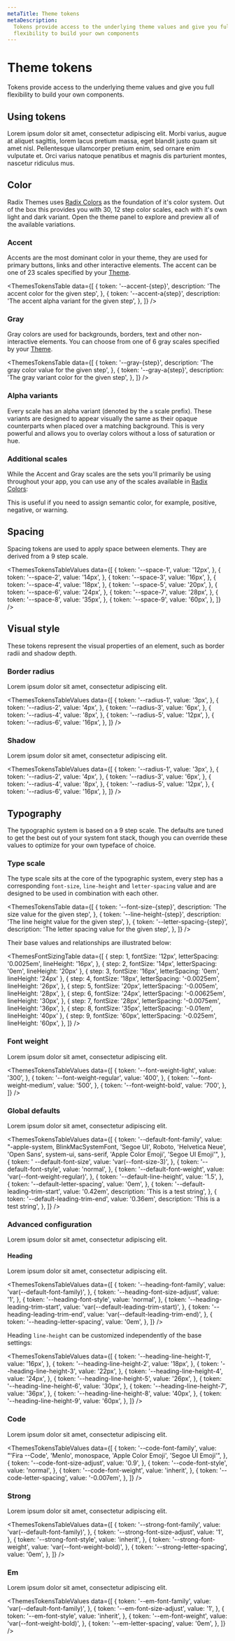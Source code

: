 ```yaml
---
metaTitle: Theme tokens
metaDescription:
  Tokens provide access to the underlying theme values and give you full
  flexibility to build your own components
---
```


# Theme tokens

<Description>
  Tokens provide access to the underlying theme values and give you full
  flexibility to build your own components.
</Description>

## Using tokens

Lorem ipsum dolor sit amet, consectetur adipiscing elit. Morbi varius, augue at aliquet sagittis, lorem lacus pretium massa, eget blandit justo quam sit amet nisl. Pellentesque ullamcorper pretium enim, sed ornare enim vulputate et. Orci varius natoque penatibus et magnis dis parturient montes, nascetur ridiculus mus.

## Color

Radix Themes uses [Radix Colors](/docs/colors/palette-composition/scales) as the foundation of it's color system. Out of the box this provides you with 30, 12 step color scales, each with it's own light and dark variant. Open the theme panel to explore and preview all of the available variations.

### Accent

Accents are the most dominant color in your theme, they are used for primary buttons, links and other interactive elements. The accent can be one of 23 scales specified by your [Theme](/docs/themes/components/theme).

<ThemesSwatchTable type="accent" />

<ThemesTokensTable
  data={[
    {
      token: '--accent-{step}',
      description: 'The accent color for the given step',
    },
    {
      token: '--accent-a{step}',
      description: 'The accent alpha variant for the given step',
    },
  ]}
/>

### Gray

Gray colors are used for backgrounds, borders, text and other non-interactive elements. You can choose from one of 6 gray scales specified by your [Theme](/docs/themes/components/theme).

<ThemesSwatchTable type="gray" />

<ThemesTokensTable
  data={[
    {
      token: '--gray-{step}',
      description: 'The gray color value for the given step',
    },
    {
      token: '--gray-a{step}',
      description: 'The gray variant color for the given step',
    },
  ]}
/>

### Alpha variants

Every scale has an alpha variant (denoted by the `a` scale prefix). These variants are designed to appear visually the same as their opaque counterparts when placed over a matching background. This is very powerful and allows you to overlay colors without a loss of saturation or hue.

### Additional scales

While the Accent and Gray scales are the sets you'll primarily be using throughout your app, you can use any of the scales available in [Radix Colors](/docs/colors/palette-composition/scales):

<ThemesAdditionalSwatches />

This is useful if you need to assign semantic color, for example, positive, negative, or warning.

## Spacing

Spacing tokens are used to apply space between elements. They are derived from a 9 step scale.

<ThemesSpacingTable />

<ThemesTokensTableValues
  data={[
    {
      token: '--space-1',
      value: '12px',
    },
    {
      token: '--space-2',
      value: '14px',
    },
    {
      token: '--space-3',
      value: '16px',
    },
    {
      token: '--space-4',
      value: '18px',
    },
    {
      token: '--space-5',
      value: '20px',
    },
    {
      token: '--space-6',
      value: '24px',
    },
    {
      token: '--space-7',
      value: '28px',
    },
    {
      token: '--space-8',
      value: '35px',
    },
    {
      token: '--space-9',
      value: '60px',
    },
  ]}
/>

## Visual style

These tokens represent the visual properties of an element, such as border radii and shadow depth.

### Border radius

Lorem ipsum dolor sit amet, consectetur adipiscing elit.

<ThemesBorderRadiusTable />

<ThemesTokensTableValues
  data={[
    {
      token: '--radius-1',
      value: '3px',
    },
    {
      token: '--radius-2',
      value: '4px',
    },
    {
      token: '--radius-3',
      value: '6px',
    },
    {
      token: '--radius-4',
      value: '8px',
    },
    {
      token: '--radius-5',
      value: '12px',
    },
    {
      token: '--radius-6',
      value: '16px',
    },
  ]}
/>

### Shadow

Lorem ipsum dolor sit amet, consectetur adipiscing elit.

<ThemesShadowTable />

<ThemesTokensTableValues
  data={[
    {
      token: '--radius-1',
      value: '3px',
    },
    {
      token: '--radius-2',
      value: '4px',
    },
    {
      token: '--radius-3',
      value: '6px',
    },
    {
      token: '--radius-4',
      value: '8px',
    },
    {
      token: '--radius-5',
      value: '12px',
    },
    {
      token: '--radius-6',
      value: '16px',
    },
  ]}
/>

## Typography

The typographic system is based on a 9 step scale. The defaults are tuned to get the best out of your system font stack, though you can override these values to optimize for your own typeface of choice.

<ThemesFontSizeTable />

### Type scale

The type scale sits at the core of the typographic system, every step has a corresponding `font-size`, `line-height` and `letter-spacing` value and are designed to be used in combination with each other.

<ThemesTokensTable
  data={[
    {
      token: '--font-size-{step}',
      description: 'The size value for the given step',
    },
    {
      token: '--line-height-{step}',
      description: 'The line height value for the given step',
    },
    {
      token: '--letter-spacing-{step}',
      description: 'The letter spacing value for the given step',
    },
  ]}
/>

Their base values and relationships are illustrated below:

<ThemesFontSizingTable
  data={[
    {
      step: 1,
      fontSize: '12px',
      letterSpacing: '0.0025em',
      lineHeight: '16px',
    },
    { step: 2, fontSize: '14px', letterSpacing: '0em', lineHeight: '20px' },
    { step: 3, fontSize: '16px', letterSpacing: '0em', lineHeight: '24px' },
    {
      step: 4,
      fontSize: '18px',
      letterSpacing: '-0.0025em',
      lineHeight: '26px',
    },
    {
      step: 5,
      fontSize: '20px',
      letterSpacing: '-0.005em',
      lineHeight: '28px',
    },
    {
      step: 6,
      fontSize: '24px',
      letterSpacing: '-0.00625em',
      lineHeight: '30px',
    },
    {
      step: 7,
      fontSize: '28px',
      letterSpacing: '-0.0075em',
      lineHeight: '36px',
    },
    { step: 8, fontSize: '35px', letterSpacing: '-0.01em', lineHeight: '40px' },
    {
      step: 9,
      fontSize: '60px',
      letterSpacing: '-0.025em',
      lineHeight: '60px',
    },
  ]}
/>

### Font weight

Lorem ipsum dolor sit amet, consectetur adipiscing elit.

<ThemesTokensTableValues
  data={[
    {
      token: '--font-weight-light',
      value: '300',
    },
    {
      token: '--font-weight-regular',
      value: '400',
    },
    {
      token: '--font-weight-medium',
      value: '500',
    },
    {
      token: '--font-weight-bold',
      value: '700',
    },
  ]}
/>

### Global defaults

Lorem ipsum dolor sit amet, consectetur adipiscing elit.

<ThemesTokensTableValues
  data={[
    {
      token: '--default-font-family',
      value:
        "-apple-system, BlinkMacSystemFont, 'Segoe UI', Roboto, 'Helvetica Neue', 'Open Sans', system-ui, sans-serif, 'Apple Color Emoji', 'Segoe UI Emoji'",
    },
    {
      token: ' --default-font-size',
      value: 'var(--font-size-3)',
    },
    {
      token: '--default-font-style',
      value: 'normal',
    },
    {
      token: '--default-font-weight',
      value: 'var(--font-weight-regular)',
    },
    {
      token: '--default-line-height',
      value: '1.5',
    },
    {
      token: '--default-letter-spacing',
      value: '0em',
    },
    {
      token: '--default-leading-trim-start',
      value: '0.42em',
      description: 'This is a test string',
    },
    {
      token: '--default-leading-trim-end',
      value: '0.36em',
      description: 'This is a test string',
    },
  ]}
/>

### Advanced configuration

Lorem ipsum dolor sit amet, consectetur adipiscing elit.

#### Heading

Lorem ipsum dolor sit amet, consectetur adipiscing elit.

<ThemesTokensTableValues
  data={[
    {
      token: '--heading-font-family',
      value: 'var(--default-font-family)',
    },
    {
      token: '--heading-font-size-adjust',
      value: '1',
    },
    {
      token: '--heading-font-style',
      value: 'normal',
    },
    {
      token: '--heading-leading-trim-start',
      value: 'var(--default-leading-trim-start)',
    },
    {
      token: '--heading-leading-trim-end',
      value: 'var(--default-leading-trim-end)',
    },
    {
      token: '--heading-letter-spacing',
      value: '0em',
    },
  ]}
/>

Heading `line-height` can be customized independently of the base settings:

<ThemesTokensTableValues
  data={[
    {
      token: '--heading-line-height-1',
      value: '16px',
    },
    {
      token: '--heading-line-height-2',
      value: '18px',
    },
    {
      token: '--heading-line-height-3',
      value: '22px',
    },
    {
      token: '--heading-line-height-4',
      value: '24px',
    },
    {
      token: '--heading-line-height-5',
      value: '26px',
    },
    {
      token: '--heading-line-height-6',
      value: '30px',
    },
    {
      token: '--heading-line-height-7',
      value: '36px',
    },
    {
      token: '--heading-line-height-8',
      value: '40px',
    },
    {
      token: '--heading-line-height-9',
      value: '60px',
    },
  ]}
/>

### Code

Lorem ipsum dolor sit amet, consectetur adipiscing elit.

<ThemesTokensTableValues
  data={[
    {
      token: '--code-font-family',
      value:
        "'Fira --Code', 'Menlo', monospace, 'Apple Color Emoji', 'Segoe UI Emoji'",
    },
    {
      token: '--code-font-size-adjust',
      value: '0.9',
    },
    {
      token: '--code-font-style',
      value: 'normal',
    },
    {
      token: '--code-font-weight',
      value: 'inherit',
    },
    {
      token: '--code-letter-spacing',
      value: '-0.007em',
    },
  ]}
/>

### Strong

Lorem ipsum dolor sit amet, consectetur adipiscing elit.

<ThemesTokensTableValues
  data={[
    {
      token: '--strong-font-family',
      value: 'var(--default-font-family)',
    },
    {
      token: '--strong-font-size-adjust',
      value: '1',
    },
    {
      token: '--strong-font-style',
      value: 'inherit',
    },
    {
      token: '--strong-font-weight',
      value: 'var(--font-weight-bold)',
    },
    {
      token: '--strong-letter-spacing',
      value: '0em',
    },
  ]}
/>

### Em

Lorem ipsum dolor sit amet, consectetur adipiscing elit.

<ThemesTokensTableValues
  data={[
    {
      token: '--em-font-family',
      value: 'var(--default-font-family)',
    },
    {
      token: '--em-font-size-adjust',
      value: '1',
    },
    {
      token: '--em-font-style',
      value: 'inherit',
    },
    {
      token: '--em-font-weight',
      value: 'var(--font-weight-bold)',
    },
    {
      token: '--em-letter-spacing',
      value: '0em',
    },
  ]}
/>
